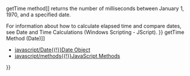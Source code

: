 {{Page_Title}}
{{Flags}}
{{Summary_Section|Gets the current date and time.

}}
{{JS_Syntax|Formats={{JS_Syntax_Format
|Format= Date.now()}}
}}
{{JS_Return_Value
|Description=The number of milliseconds between midnight, January 1, 1970, and the current date and time.}}
{{Remarks_Section
|Remarks=The [[javascript/Date/getTime{{!}}getTime method]] returns the number of milliseconds between January 1, 1970, and a specified date.

For information about how to calculate elapsed time and compare dates, see Date and Time Calculations (Windows Scripting - JScript).
}}
{{Examples_Section
|Not_required=No
|Examples={{Single_Example
|Language=JavaScript
|Description=The following example illustrates the use of the '''now''' method.

|Code= var start = Date.now();
 var response = prompt("What is your name?", "");
 var end = Date.now();
 var elapsed = (end - start) / 1000;
 document.write("You took " + elapsed + " seconds" + " to type: " + response);
 
 // Output:
 // You took &lt;seconds&gt; seconds to type: &lt;name&gt;
}}}}
{{See_Also_Section
|Manual_links=* [[javascript/Date/getTime{{!}}getTime Method (Date)]]
* [[javascript/Date{{!}}Date Object]]
* [[javascript/methods{{!}}JavaScript Methods]]
}}
{{Topics | JS Basic}}

{{External_Attribution
|Is_CC-BY-SA=No
|Sources=MSDN
|MDN_link=
|MSDN_link=http://msdn.microsoft.com/en-us/library/ie/ff679974(v=vs.94).aspx
|HTML5Rocks_link=
}}
